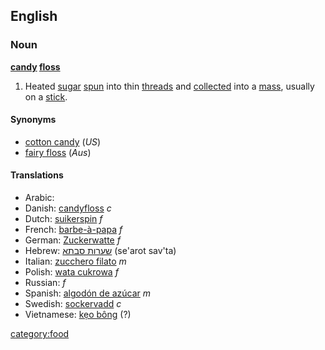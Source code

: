 ==English==
===Noun===
'''[[candy]] [[floss]]'''

# Heated [[sugar]] [[spun]] into thin [[thread]]s and [[collect]]ed into a [[mass]], usually on a [[stick]].

====Synonyms====
*[[cotton candy]] (''US'')
*[[fairy floss]] (''Aus'')

====Translations====
*Arabic: {{ARchar|[[غزل البنات]]}}
*Danish: [[candyfloss]] ''c''
*Dutch: [[suikerspin]] ''f''
*French: [[barbe-à-papa]] ''f''
*German: [[Zuckerwatte]] ''f''
*Hebrew: [[שערות סבתא]] (se'arot sav'ta) <!--This belongs at the Hebrew entry ''(literally: Granny's hair)'' -->
*Italian: [[zucchero filato]] ''m''
*Polish: [[wata cukrowa]] ''f''
*Russian: {{RUchar|[[сахарная вата|са́харная ва́та]]}} ''f''
*Spanish: [[algodón de azúcar]] ''m''
*Swedish: [[sockervadd]] ''c''
*Vietnamese: [[kẹo bông]] (?)

[[category:food]]